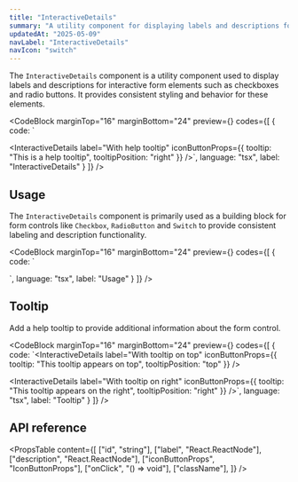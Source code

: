 ```yaml
---
title: "InteractiveDetails"
summary: "A utility component for displaying labels and descriptions for interactive form elements."
updatedAt: "2025-05-09"
navLabel: "InteractiveDetails"
navIcon: "switch"
---
```


The `InteractiveDetails` component is a utility component used to display labels and descriptions for interactive form elements such as checkboxes and radio buttons. It provides consistent styling and behavior for these elements.

<CodeBlock
  marginTop="16"
  marginBottom="24"
  preview={<InteractiveDetailsExample />}
  codes={[
    {
      code:
`<InteractiveDetails 
    label="Basic label" 
/>

<InteractiveDetails 
    label="With description" 
    description="This is a description for the interactive element"
/>

<InteractiveDetails 
    label="With help tooltip" 
    iconButtonProps={{ tooltip: "This is a help tooltip", tooltipPosition: "right" }}
/>`,
      language: "tsx",
      label: "InteractiveDetails"
    }
  ]}
/>

## Usage

The `InteractiveDetails` component is primarily used as a building block for form controls like `Checkbox`, `RadioButton` and `Switch` to provide consistent labeling and description functionality.

<CodeBlock
  marginTop="16"
  marginBottom="24"
  preview={<FormControlsExample />}
  codes={[
    {
      code:
`<Checkbox 
  label="Checkbox with InteractiveDetails"
  description="This checkbox uses InteractiveDetails for its label and description"
/>

<RadioButton 
  label="Radio button with InteractiveDetails"
  description="This radio button uses InteractiveDetails for its label and description"
/>`,
      language: "tsx",
      label: "Usage"
    }
  ]}
/>

## Tooltip

Add a help tooltip to provide additional information about the form control.

<CodeBlock
  marginTop="16"
  marginBottom="24"
  preview={<TooltipExample />}
  codes={[
    {
      code:
`<InteractiveDetails 
    label="With tooltip on top"
    iconButtonProps={{ 
      tooltip: "This tooltip appears on top", 
      tooltipPosition: "top" 
    }}
/>

<InteractiveDetails 
    label="With tooltip on right"
    iconButtonProps={{ 
      tooltip: "This tooltip appears on the right", 
      tooltipPosition: "right" 
    }}
/>`,
      language: "tsx",
      label: "Tooltip"
    }
  ]}
/>

## API reference

<PropsTable
  content={[
    ["id", "string"],
    ["label", "React.ReactNode"],
    ["description", "React.ReactNode"],
    ["iconButtonProps", "IconButtonProps"],
    ["onClick", "() => void"],
    ["className"],
  ]}
/>